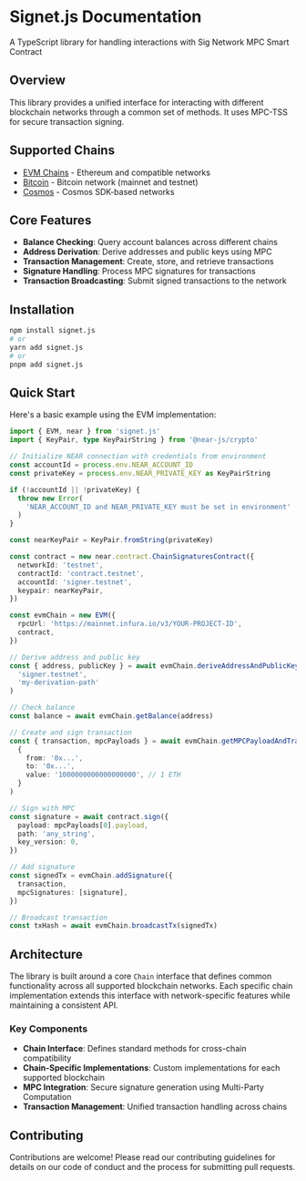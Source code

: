 # Signet.js Documentation

A TypeScript library for handling interactions with Sig Network MPC Smart Contract

## Overview

This library provides a unified interface for interacting with different blockchain networks through a common set of methods. It uses MPC-TSS for secure transaction signing.

## Supported Chains

- [EVM Chains](./chains/evm.md) - Ethereum and compatible networks
- [Bitcoin](./chains/bitcoin.md) - Bitcoin network (mainnet and testnet)
- [Cosmos](./chains/cosmos.md) - Cosmos SDK-based networks

## Core Features

- **Balance Checking**: Query account balances across different chains
- **Address Derivation**: Derive addresses and public keys using MPC
- **Transaction Management**: Create, store, and retrieve transactions
- **Signature Handling**: Process MPC signatures for transactions
- **Transaction Broadcasting**: Submit signed transactions to the network

## Installation

```bash
npm install signet.js
# or
yarn add signet.js
# or
pnpm add signet.js
```

## Quick Start

Here's a basic example using the EVM implementation:

```ts twoslash
import { EVM, near } from 'signet.js'
import { KeyPair, type KeyPairString } from '@near-js/crypto'

// Initialize NEAR connection with credentials from environment
const accountId = process.env.NEAR_ACCOUNT_ID
const privateKey = process.env.NEAR_PRIVATE_KEY as KeyPairString

if (!accountId || !privateKey) {
  throw new Error(
    'NEAR_ACCOUNT_ID and NEAR_PRIVATE_KEY must be set in environment'
  )
}

const nearKeyPair = KeyPair.fromString(privateKey)

const contract = new near.contract.ChainSignaturesContract({
  networkId: 'testnet',
  contractId: 'contract.testnet',
  accountId: 'signer.testnet',
  keypair: nearKeyPair,
})

const evmChain = new EVM({
  rpcUrl: 'https://mainnet.infura.io/v3/YOUR-PROJECT-ID',
  contract,
})

// Derive address and public key
const { address, publicKey } = await evmChain.deriveAddressAndPublicKey(
  'signer.testnet',
  'my-derivation-path'
)

// Check balance
const balance = await evmChain.getBalance(address)

// Create and sign transaction
const { transaction, mpcPayloads } = await evmChain.getMPCPayloadAndTransaction(
  {
    from: '0x...',
    to: '0x...',
    value: '1000000000000000000', // 1 ETH
  }
)

// Sign with MPC
const signature = await contract.sign({
  payload: mpcPayloads[0].payload,
  path: 'any_string',
  key_version: 0,
})

// Add signature
const signedTx = evmChain.addSignature({
  transaction,
  mpcSignatures: [signature],
})

// Broadcast transaction
const txHash = await evmChain.broadcastTx(signedTx)
```

## Architecture

The library is built around a core `Chain` interface that defines common functionality across all supported blockchain networks. Each specific chain implementation extends this interface with network-specific features while maintaining a consistent API.

### Key Components

- **Chain Interface**: Defines standard methods for cross-chain compatibility
- **Chain-Specific Implementations**: Custom implementations for each supported blockchain
- **MPC Integration**: Secure signature generation using Multi-Party Computation
- **Transaction Management**: Unified transaction handling across chains

## Contributing

Contributions are welcome! Please read our contributing guidelines for details on our code of conduct and the process for submitting pull requests.
